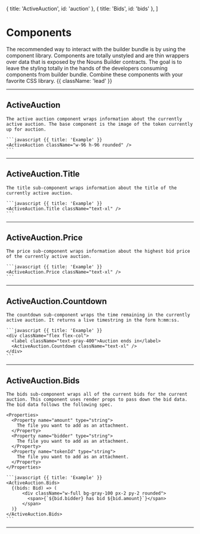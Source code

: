 
  { title: 'ActiveAuction', id: 'auction' },
  { title: 'Bids', id: 'bids' },
]

# Components

The recommended way to interact with the builder bundle is by using the component library. Components are totally unstyled and are thin wrappers over data that is exposed by the Nouns Builder contracts. The goal is to leave the styling totally in the hands of the developers consuming components from builder bundle. Combine these components with your favorite CSS library. {{ className: 'lead' }}

---

## ActiveAuction

<Row>
  <Col>

    The active auction component wraps information about the currently active auction. The base component is the image of the token currently up for auction.

  </Col>
  <Col sticky>

    ```javascript {{ title: 'Example' }}
    <ActiveAuction className="w-96 h-96 rounded" />
    ```

  </Col>
</Row>

---

## ActiveAuction.Title

<Row>
  <Col>

    The title sub-component wraps information about the title of the currently active auction.

  </Col>
  <Col sticky>

    ```javascript {{ title: 'Example' }}
    <ActiveAuction.Title className="text-xl" />
    ```

  </Col>
</Row>

---

## ActiveAuction.Price

<Row>
  <Col>

    The price sub-component wraps information about the highest bid price of the currently active auction.

  </Col>
  <Col sticky>

    ```javascript {{ title: 'Example' }}
    <ActiveAuction.Price className="text-xl" />
    ```

  </Col>
</Row>

---

## ActiveAuction.Countdown

<Row>
  <Col>

    The countdown sub-component wraps the time remaining in the currently active auction. It returns a live timestring in the form h:mm:ss.

  </Col>
  <Col sticky>

    ```javascript {{ title: 'Example' }}
    <div className="flex flex-col">
      <label className="text-gray-400">Auction ends in</label>
      <ActiveAuction.Countdown className="text-xl" />
    </div>
    ```

  </Col>
</Row>

---

## ActiveAuction.Bids

<Row>
  <Col>

    The bids sub-component wraps all of the current bids for the current auction. This component uses render props to pass down the bid data. The bid data follows the following spec.

    <Properties>
      <Property name="amount" type="string">
        The file you want to add as an attachment.
      </Property>
      <Property name="bidder" type="string">
        The file you want to add as an attachment.
      </Property>
      <Property name="tokenId" type="string">
        The file you want to add as an attachment.
      </Property>
    </Properties>

  </Col>
  <Col sticky>

    ```javascript {{ title: 'Example' }}
    <ActiveAuction.Bids>
      {(bids: Bid) => (
          <div className="w-full bg-gray-100 px-2 py-2 rounded">
            <span>{`${bid.bidder} has bid ${bid.amount}`}</span>
          </span>
      )}
    </ActiveAuction.Bids>
    ```

  </Col>
</Row>

---
